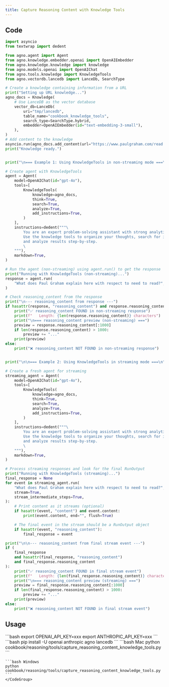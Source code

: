 ```yaml
---
title: Capture Reasoning Content with Knowledge Tools
---
```


## Code

```python cookbook/reasoning/tools/capture_reasoning_content_knowledge_tools.py
import asyncio
from textwrap import dedent

from agno.agent import Agent
from agno.knowledge.embedder.openai import OpenAIEmbedder
from agno.knowledge.knowledge import knowledge
from agno.models.openai import OpenAIChat
from agno.tools.knowledge import KnowledgeTools
from agno.vectordb.lancedb import LanceDb, SearchType

# Create a knowledge containing information from a URL
print("Setting up URL knowledge...")
agno_docs = Knowledge(
    # Use LanceDB as the vector database
    vector_db=LanceDb(
        uri="tmp/lancedb",
        table_name="cookbook_knowledge_tools",
        search_type=SearchType.hybrid,
        embedder=OpenAIEmbedder(id="text-embedding-3-small"),
    ),
)
# Add content to the knowledge
asyncio.run(agno_docs.add_content(url="https://www.paulgraham.com/read.html"))
print("Knowledge ready.")


print("\n=== Example 1: Using KnowledgeTools in non-streaming mode ===\n")

# Create agent with KnowledgeTools
agent = Agent(
    model=OpenAIChat(id="gpt-4o"),
    tools=[
        KnowledgeTools(
            knowledge=agno_docs,
            think=True,
            search=True,
            analyze=True,
            add_instructions=True,
        )
    ],
    instructions=dedent("""\
        You are an expert problem-solving assistant with strong analytical skills! 🧠
        Use the knowledge tools to organize your thoughts, search for information,
        and analyze results step-by-step.
        \
    """),
    markdown=True,
)

# Run the agent (non-streaming) using agent.run() to get the response
print("Running with KnowledgeTools (non-streaming)...")
response = agent.run(
    "What does Paul Graham explain here with respect to need to read?", stream=False
)

# Check reasoning_content from the response
print("\n--- reasoning_content from response ---")
if hasattr(response, "reasoning_content") and response.reasoning_content:
    print("✅ reasoning_content FOUND in non-streaming response")
    print(f"   Length: {len(response.reasoning_content)} characters")
    print("\n=== reasoning_content preview (non-streaming) ===")
    preview = response.reasoning_content[:1000]
    if len(response.reasoning_content) > 1000:
        preview += "..."
    print(preview)
else:
    print("❌ reasoning_content NOT FOUND in non-streaming response")


print("\n\n=== Example 2: Using KnowledgeTools in streaming mode ===\n")

# Create a fresh agent for streaming
streaming_agent = Agent(
    model=OpenAIChat(id="gpt-4o"),
    tools=[
        KnowledgeTools(
            knowledge=agno_docs,
            think=True,
            search=True,
            analyze=True,
            add_instructions=True,
        )
    ],
    instructions=dedent("""\
        You are an expert problem-solving assistant with strong analytical skills! 🧠
        Use the knowledge tools to organize your thoughts, search for information,
        and analyze results step-by-step.
        \
    """),
    markdown=True,
)

# Process streaming responses and look for the final RunOutput
print("Running with KnowledgeTools (streaming)...")
final_response = None
for event in streaming_agent.run(
    "What does Paul Graham explain here with respect to need to read?",
    stream=True,
    stream_intermediate_steps=True,
):
    # Print content as it streams (optional)
    if hasattr(event, "content") and event.content:
        print(event.content, end="", flush=True)

    # The final event in the stream should be a RunOutput object
    if hasattr(event, "reasoning_content"):
        final_response = event

print("\n\n--- reasoning_content from final stream event ---")
if (
    final_response
    and hasattr(final_response, "reasoning_content")
    and final_response.reasoning_content
):
    print("✅ reasoning_content FOUND in final stream event")
    print(f"   Length: {len(final_response.reasoning_content)} characters")
    print("\n=== reasoning_content preview (streaming) ===")
    preview = final_response.reasoning_content[:1000]
    if len(final_response.reasoning_content) > 1000:
        preview += "..."
    print(preview)
else:
    print("❌ reasoning_content NOT FOUND in final stream event")
```

## Usage

<Steps>
  <Snippet file="create-venv-step.mdx" />

  <Step title="Set your API key">
    ```bash
    export OPENAI_API_KEY=xxx
    export ANTHROPIC_API_KEY=xxx
    ```
  </Step>

  <Step title="Install libraries">
    ```bash
    pip install -U openai anthropic agno lancedb
    ```
  </Step>

  <Step title="Run Example">
    <CodeGroup>
    ```bash Mac
    python cookbook/reasoning/tools/capture_reasoning_content_knowledge_tools.py
    ```

    ```bash Windows
    python cookbook/reasoning/tools/capture_reasoning_content_knowledge_tools.py
    ```
    </CodeGroup>
  </Step>

</Steps>